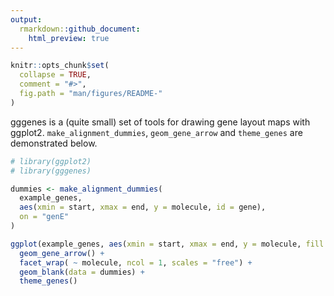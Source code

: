 ```yaml
---
output: 
  rmarkdown::github_document:
    html_preview: true
---
```


```r
knitr::opts_chunk$set(
  collapse = TRUE,
  comment = "#>",
  fig.path = "man/figures/README-"
)
```

gggenes is a (quite small) set of tools for drawing gene layout maps with
ggplot2. `make_alignment_dummies`, `geom_gene_arrow` and `theme_genes` are
demonstrated below.

```r
# library(ggplot2)
# library(gggenes)

dummies <- make_alignment_dummies(
  example_genes,
  aes(xmin = start, xmax = end, y = molecule, id = gene),
  on = "genE"
)

ggplot(example_genes, aes(xmin = start, xmax = end, y = molecule, fill = gene)) +
  geom_gene_arrow() +
  facet_wrap( ~ molecule, ncol = 1, scales = "free") +
  geom_blank(data = dummies) +
  theme_genes()
```
